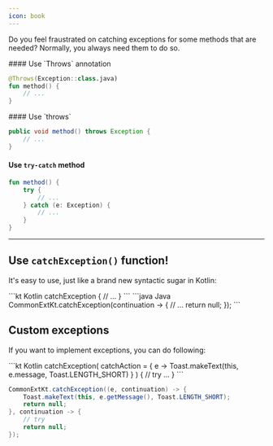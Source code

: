 ```yaml
---
icon: book
---
```


Do you feel fraustrated on catching exceptions for some methods that are needed? Normally, you always need them to do so.

<Snippet file="snippet-rec-for-kt.mdx" />

<Accordion title="Legacy methods">

<Tabs>

<Tab title="Kotlin">
#### Use `Throws` annotation

```kt
@Throws(Exception::class.java)
fun method() {
    // ...
}
```
</Tab>

<Tab title="Java">
#### Use `throws`

```java
public void method() throws Exception {
    // ...
}
```
</Tab>

</Tabs>

#### Use `try-catch` method
```kt
fun method() {
    try {
        // ...
    } catch (e: Exception) {
        // ...
    }
}
```
</Accordion>

---

## Use `catchException()` function!

It's easy to use, just like a brand new syntactic sugar in Kotlin:

<CodeGroup>
```kt Kotlin
catchException {
    // ...
}
```
```java Java
CommonExtKt.catchException(continuation -> {
    // ...
    return null;
});
```
</CodeGroup>

## Custom exceptions

If you want to implement exceptions, you can do following:

<CodeGroup>
```kt Kotlin
catchException(
    catchAction = { e -> Toast.makeText(this, e.message, Toast.LENGTH_SHORT) }
) {
    // try ...
}
```

```java Java
CommonExtKt.catchException((e, continuation) -> {
    Toast.makeText(this, e.getMessage(), Toast.LENGTH_SHORT);
    return null;
}, continuation -> {
    // try
    return null;
});
```
</CodeGroup>